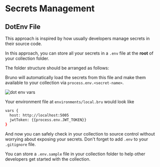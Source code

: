 
# Secrets Management

## DotEnv File

This approach is inspired by how usually developers manage secrets in their source code.

In this approach, you can store all your secrets in a `.env` file at the **root** of your collection folder.

The folder structure should be arranged as follows:

<FileTree>
  <FileTree.Folder name="bruno-collection" defaultOpen>
  <FileTree.File name=".env" />
    <FileTree.Folder name="customer-api" />
    <FileTree.Folder name="emp-api">
      <FileTree.File name="details.bru" />
    </FileTree.Folder>
  </FileTree.Folder>
  <FileTree.File name=".gitignore" />
  <FileTree.File name="bruno.json" />
  <FileTree.File name="package.json" />
</FileTree>


Bruno will automatically load the secrets from this file and make them available to your collection via `process.env.<secret-name>`.

![dot env vars](/screenshots/dot-env-vars.webp)

Your environment file at `environments/local.bru` would look like
```bash filename="local.bru"
vars {
  host: http://localhost:5005
  jwtToken: {{process.env.JWT_TOKEN}}
}
```

And now you can safely check in your collection to source control without worrying about exposing your secrets.
Don't forget to add `.env` to your `.gitignore` file.

You can store a `.env.sample` file in your collection folder to help other developers get started with the collection.
